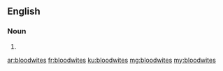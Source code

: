 ==English==

===Noun===
{{head|en}}

# {{plural of|bloodwite}}

[[ar:bloodwites]]
[[fr:bloodwites]]
[[ku:bloodwites]]
[[mg:bloodwites]]
[[my:bloodwites]]